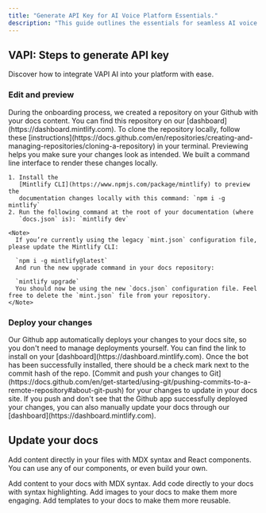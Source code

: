 ```yaml
---
title: "Generate API Key for AI Voice Platform Essentials."
description: "This guide outlines the essentials for seamless AI voice platform integration."
---
```


## VAPI: Steps to generate API key

Discover how to integrate VAPI AI into your platform with ease.

### Edit and preview

<AccordionGroup>
  <Accordion title="Clone your docs locally" icon="github">
    During the onboarding process, we created a repository on your Github with
    your docs content. You can find this repository on our
    [dashboard](https://dashboard.mintlify.com). To clone the repository
    locally, follow these
    [instructions](https://docs.github.com/en/repositories/creating-and-managing-repositories/cloning-a-repository)
    in your terminal.
  </Accordion>
  <Accordion title="Preview changes" icon="rectangle-terminal">
    Previewing helps you make sure your changes look as intended. We built a
    command line interface to render these changes locally.

    1. Install the
       [Mintlify CLI](https://www.npmjs.com/package/mintlify) to preview the
       documentation changes locally with this command: `npm i -g mintlify`
    2. Run the following command at the root of your documentation (where
       `docs.json` is): `mintlify dev`

    <Note>
      If you’re currently using the legacy `mint.json` configuration file, please update the Mintlify CLI:

      `npm i -g mintlify@latest`
      And run the new upgrade command in your docs repository:

      `mintlify upgrade`
      You should now be using the new `docs.json` configuration file. Feel free to delete the `mint.json` file from your repository.
    </Note>
  </Accordion>
</AccordionGroup>

### Deploy your changes

<AccordionGroup>
  <Accordion title="Install our Github app" icon="message-bot">
    Our Github app automatically deploys your changes to your docs site, so you
    don't need to manage deployments yourself. You can find the link to install on
    your [dashboard](https://dashboard.mintlify.com). Once the bot has been
    successfully installed, there should be a check mark next to the commit hash
    of the repo.
  </Accordion>
  <Accordion title="Push your changes" icon="rocket">
    [Commit and push your changes to
    Git](https://docs.github.com/en/get-started/using-git/pushing-commits-to-a-remote-repository#about-git-push)
    for your changes to update in your docs site. If you push and don't see that
    the Github app successfully deployed your changes, you can also manually
    update your docs through our [dashboard](https://dashboard.mintlify.com).
  </Accordion>
</AccordionGroup>

## Update your docs

Add content directly in your files with MDX syntax and React components. You can use any of our components, or even build your own.

<CardGroup cols={2}>
  <Card title="Add Content With MDX" icon="file" href="/essentials/markdown">
    Add content to your docs with MDX syntax.
  </Card>
  <Card title="Add Code Blocks" icon="square-code" href="/essentials/code">
    Add code directly to your docs with syntax highlighting.
  </Card>
  <Card title="Add Images" icon="image" href="/essentials/images">
    Add images to your docs to make them more engaging.
  </Card>
  <Card title="Add Custom Components" icon="puzzle-piece" href="/essentials/reusable-snippets">
    Add templates to your docs to make them more reusable.
  </Card>
</CardGroup>
